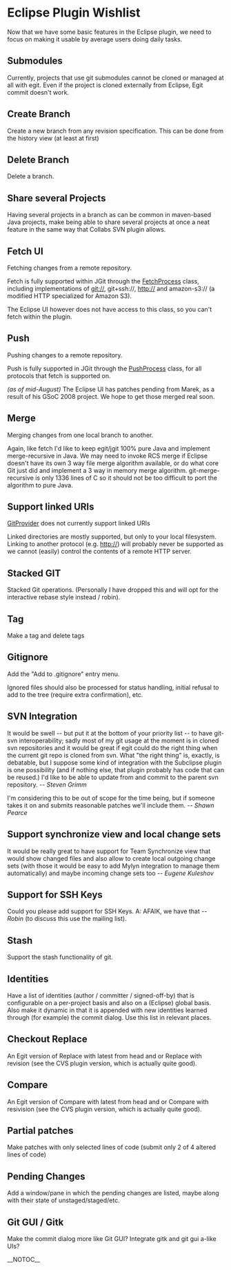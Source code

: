 = Eclipse Plugin Wishlist =
Now that we have some basic features in the Eclipse plugin, we need to focus on making it usable by average users doing daily tasks.

== Submodules ==
Currently, projects that use git submodules cannot be cloned or managed at all with egit. Even if the project is cloned externally from Eclipse, Egit commit doesn't work.

== Create Branch ==
Create a new branch from any revision specification. This can be done from the history view (at least at first)

== Delete Branch ==
Delete a branch.

== Share several Projects ==
Having several projects in a branch as can be common in maven-based Java projects, make being able to share several projects at once a neat feature in the same way that Collabs SVN plugin allows.

== Fetch UI ==
Fetching changes from a remote repository.

Fetch is fully supported within JGit through the [[FetchProcess]] class, including implementations of git://, git+ssh://, http:// and amazon-s3:// (a modified HTTP specialized for Amazon S3).

The Eclipse UI however does not have access to this class, so you can't fetch within the plugin.

== Push ==
Pushing changes to a remote repository.

Push is fully supported in JGit through the [[PushProcess]] class, for all protocols that fetch is supported on.

<i>(as of mid-August)</i> The Eclipse UI has patches pending from Marek, as a result of his GSoC 2008 project.  We hope to get those merged real soon.

== Merge ==
Merging changes from one local branch to another.

Again, like fetch I'd like to keep egit/jgit 100% pure Java and implement merge-recursive in Java.  We may need to invoke RCS merge if Eclipse doesn't have its own 3 way file merge algorithm available, or do what core Git just did and implement a 3 way in memory merge algorithm.  git-merge-recursive is only 1336 lines of C so it should not be too difficult to port the algorithm to pure Java.

== Support linked URIs ==
[[GitProvider]] does not currently support linked URIs

Linked directories are mostly supported, but only to your local filesystem.  Linking to another protocol (e.g. http://) will probably never be supported as we cannot (easily) control the contents of a remote HTTP server.

== Stacked GIT ==
Stacked Git operations. (Personally I have dropped this and will opt for the interactive rebase style instead / robin).

== Tag ==
Make a tag and delete tags

== Gitignore ==
Add the "Add to .gitignore" entry menu.

Ignored files should also be processed for status handling, initial refusal to add to the tree (require extra confirmation), etc.

== SVN Integration ==
It would be swell -- but put it at the bottom of your priority list -- to have git-svn interoperability; sadly most of my git usage at the moment is in cloned svn repositories and it would be great if egit could do the right thing when the current git repo is cloned from svn. What "the right thing" is, exactly, is debatable, but I suppose some kind of integration with the Subclipse plugin is one possibility (and if nothing else, that plugin probably has code that can be reused.) I'd like to be able to update from and commit to the parent svn repository. <i>-- Steven Grimm</i>

I'm considering this to be out of scope for the time being, but if someone takes it on and submits reasonable patches we'll include them. <i>-- Shawn Pearce</i>

== Support synchronize view and local change sets ==
It would be really great to have support for Team Synchronize view that would show changed files and also allow to create local outgoing change sets (with those it would be easy to add Mylyn integration to manage them automatically) and maybe incoming change sets too<i> -- Eugene Kuleshov</i>

== Support for SSH Keys ==
Could you please add support for SSH Keys. A: AFAIK, we have that <i>-- Robin</i> (to discuss this use the mailing list).

== Stash ==
Support the stash functionality of git.

== Identities ==
Have a list of identities (author / committer / signed-off-by) that is configurable on a per-project basis and also on a (Eclipse) global basis. Also make it dynamic in that it is appended with new identities learned through (for example) the commit dialog. Use this list in relevant places.

== Checkout Replace ==
An Egit version of Replace with latest from head and or Replace with revision (see the CVS plugin version, which is actually quite good).

== Compare ==
An Egit version of Compare with latest from head and or Compare with resivision (see the CVS plugin version, which is actually quite good).

== Partial patches ==
Make patches with only selected lines of code (submit only 2 of 4 altered lines of code)

== Pending Changes ==
Add a window/pane in which the pending changes are listed, maybe along with their state of unstaged/staged/etc.

== Git GUI / Gitk ==
Make the commit dialog more like Git GUI?
Integrate gitk and git gui a-like UIs?

__NOTOC__